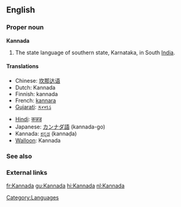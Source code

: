 ==English==
===Proper noun===
{{wikipedia}}
'''Kannada'''
#The state language of southern state, Karnataka, in South [[India]].

====Translations====
{{top}}
*Chinese: [[坎那达语]]
*Dutch: Kannada
*Finnish: kannada
*French: [[kannara]] {{m}}
*[[Gujarati]]: [[કન્નડ]]
{{mid}}
*[[Hindi]]: [[कन्नड]]
*Japanese: [[カンナダ語]] (kannada-go)
*Kannada: [[ಕನ್ನಡ]] (kannaḍa)
*[[Walloon]]: Kannada
{{bottom}}

===See also===
{{interwiktionary|code=kn}}

===External links===
{{ethnologue|code=kan}}

[[Category:Languages]]

[[fr:Kannada]]
[[gu:Kannada]]
[[hi:Kannada]]
[[nl:Kannada]]